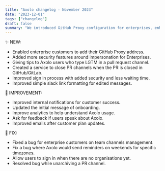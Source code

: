 ```yaml
---
title: "Axolo changelog - November 2023"
date: "2023-12-01"
tags: ["changelog"]
draft: false
summary: "We introduced GitHub Proxy configuration for enterprises, enhanced impersonation security, provided LGTM tips in PR channels, and automated PR channel closure. Sign-in and Slack message formatting have been improved. Enhancements include better customer success notifications, updated onboarding messages, refined analytics, proactive feedback collection, and post-plan update emails. Fixes addressed enterprise team channel management, weekend reminders, sign-in without organizations, and unarchiving PR channels."
---
```


✨ NEW:

- Enabled enterprise customers to add their GitHub Proxy address.
- Added more security features around impersonation for Enterprises.
- Giving tips to Axolo users who type LGTM in a pull request channel.
- Created a service to close PR channels when the PR is closed in GitHub/GitLab.
- Improved sign in process with added security and less waiting time.
- Improved simple slack link formatting for edited messages.

🔨 IMPROVEMENT:

- Improved internal notifications for customer success.
- Updated the initial message of onboarding.
- Improve analytics to help understand Axolo usage.
- Ask for feedback if users speak about Axolo.
- Improved emails after customer plan updates.

🐞 FIX:

- Fixed a bug for enterprise customers on team channels management.
- Fix a bug where Axolo would send reminders on weekends for specific timezones.
- Allow users to sign in when there are no organisations yet.
- Resolved bug while unarchiving a PR channel.
